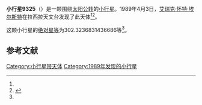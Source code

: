 {{Infobox planet
| bgcolour = #FFFFC0
| name = 9325 Stonehenge
| symbol = 
| image = 
| caption = 
| discovery = yes
| discovery_ref = 
| discoverer = [[艾瑞克·怀特·埃尔斯特|艾瑞克·怀特·埃尔斯特]]
| discovery_site = [[拉西拉天文台|拉西拉天文台]] 
| discovered = 1989年4月3日
| designations = yes
| mp_name = 
| named_after = 
| alt_names = 1989 GG4/ 1970 EM2 / 1993 KF2
| mp_category = [[主带小行星|主带小行星]]
| orbit_ref = <ref name="a">[http://ssd.jpl.nasa.gov/sbdb.cgi?sstr=9325 9325 Stonehenge] {{Wayback|url=http://ssd.jpl.nasa.gov/sbdb.cgi?sstr=9325 |date=20201124035120 }}，小行星數據庫瀏覽器（JPL Small-Body Database Browser）－[[美国国家航空航天局|美国国家航空航天局]]喷气推进实验室</ref>
| epoch = 2456400.5 (2013年4月18日更新)
| aphelion = {{convert|2.590473084094931|AU|km|3|abbr=on|lk=out}}
| perihelion = {{convert|2.267451974550615|AU|km|3|abbr=on}}
| semimajor = {{convert|2.428962529322773|AU|km|3|abbr=on}}
| eccentricity = 0.066493638
| period = 1382.70537 [[日|日]]<br />3.79[[儒略年|儒略年]]
| avg_speed = 
| inclination = 5.895456517834079
| asc_node = 211.6012992318119
| mean_anomaly = 
| arg_peri = 302.3236831436686
| satellites = 
| physical_characteristics = yes
| dimensions = 
| mass = 
| density = 
| surface_grav = 
| escape_velocity = 
| sidereal_day = 
| axial_tilt = 
| pole_ecliptic_lat = 
| pole_ecliptic_lon = 
| albedo = 
| temperatures= 
| temp_name1 = 
| mean_temp_1 = 
| max_temp_1 = 
| temp_name2 = 
| max_temp_2 = 
| spectral_type = 
| abs_magnitude = 302.3236831436686
}}

'''小行星9325'''（{{lang-en|9325 Stonehenge}}）是一颗围绕[[太阳|太阳]][[公转|公转]]的[[小行星|小行星]]。1989年4月3日，[[艾瑞克·怀特·埃尔斯特|艾瑞克·怀特·埃尔斯特]]在拉西拉天文台发现了此天体<ref name="a" /><ref>{{cite news|title=小行星列表|url=http://cfa-www.harvard.edu/iau/lists/NumberedMPs.txt|accessdate=2013-07-08|newspaper=哈佛大学|archive-date=2008-05-17|archive-url=https://web.archive.org/web/20080517010638/http://cfa-www.harvard.edu/iau/lists/NumberedMPs.txt|dead-url=no}}</ref>。

这颗小行星的[[绝对星等|绝对星等]]为302.3236831436686等<ref name="a" />。

==参考文献==
{{reflist}}
{{Minor Planet Number|[[小行星9324|小行星9324]]|[[小行星9326|小行星9326]]}}

{{小天体}}

[[Category:小行星带天体|Category:小行星带天体]]
[[Category:1989年发现的小行星|Category:1989年发现的小行星]]

{{asteroid-stub}}